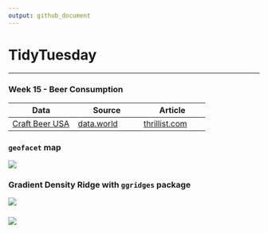 ```yaml
---
output: github_document
---
```

# TidyTuesday  

***  
### Week 15 - Beer Consumption   
|	Data| Source |Article |
|----|----|----|
|[Craft Beer USA](https://github.com/rfordatascience/tidytuesday/tree/master/data) | [data.world](https://data.world/) |[thrillist.com](https://www.thrillist.com/news/nation/most-craft-breweries-by-state-united-states) | 


### `geofacet` map   
![](https://raw.githubusercontent.com/ChuliangXiao/tidytuesday/master/Week15/top5_state.png) 

### Gradient Density Ridge with `ggridges` package  
![](https://raw.githubusercontent.com/ChuliangXiao/tidytuesday/master/Week15/top5_ridge.png) 

### 
![](https://raw.githubusercontent.com/ChuliangXiao/tidytuesday/master/Week15/top5_scatter.png) 
